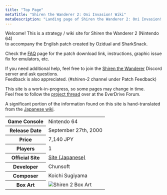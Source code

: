 ```yaml
---
title: "Top Page"
metaTitle: "Shiren the Wanderer 2: Oni Invasion! Wiki"
metaDescription: "Landing page of Shiren the Wanderer 2: Oni Invasion! Wiki"
---
```


Welcome! This is a strategy / wiki site for Shiren the Wanderer 2 (Nintendo 64)<br/>
to accompany the English patch created by Ozidual and SharkSnack.

Check the <a href="/shiren-2/items/faq">FAQ</a> page for the patch download link, instructions, graphic issue fix for emulators, etc.

If you need additional help, feel free to join the <a href="https://discord.gg/5y7UDFc">Shiren the Wanderer</a> Discord server and ask questions.<br/>Feedback is also appreciated. (#shiren-2 channel under Patch Feedback)

This site is a work-in-progress, so some pages may change in time.<br/>Feel free to follow the <a href="https://krikzz.com/forum/index.php?topic=8495">project thread</a> over at the EverDrive Forum.

A significant portion of the information found on this site is hand-translated from the <a href="http://shiren2.lsx3.com/">Japanese wiki</a>.

<table>
  <tr>
    <th>Game Console</th>
    <td>Nintendo 64</td>
  </tr>
  <tr>
    <th>Release Date</th>
    <td>September 27th, 2000</td>
  </tr>
  <tr>
    <th>Price</th>
    <td>7,140 JPY</td>
  </tr>
  <tr>
    <th>Players</th>
    <td>1</td>
  </tr>
  <tr>
    <th>Official Site</th>
    <td><a href="https://www.spike-chunsoft.co.jp/games/shiren2/">Site (Japanese)</a></td>
  </tr>
  <tr>
    <th>Developer</th>
    <td>Chunsoft</td>
  </tr>
  <tr>
    <th>Composer</th>
    <td>Koichi Sugiyama</td>
  </tr>
  <tr>
    <th>Box Art</th>
    <td class="boxArt"><img src="images/shiren2-boxart.png" alt="Shiren 2 Box Art"/></td>
  </tr>
</table>
